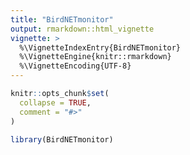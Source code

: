 ```yaml
---
title: "BirdNETmonitor"
output: rmarkdown::html_vignette
vignette: >
  %\VignetteIndexEntry{BirdNETmonitor}
  %\VignetteEngine{knitr::rmarkdown}
  %\VignetteEncoding{UTF-8}
---
```


```r
knitr::opts_chunk$set(
  collapse = TRUE,
  comment = "#>"
)
```

```r
library(BirdNETmonitor)
```
